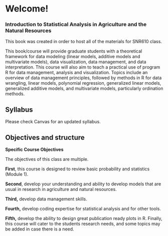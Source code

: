 # Welcome! {.unnumbered}

### Introduction to Statistical Analysis in Agriculture and the Natural Resources

This book was created in order to host all of the materials for SNR610 class.

This book/course will provide graduate students with a theoretical framework for data modeling (linear models, additive models and multivariate models), data visualization, data management, and data interpretation. This course will also aim to teach a practical use of program R for data management, analysis and visualization. Topics include an overview of data management principles, followed by methods in R for data wrangling, linear models, polynomial regression, generalized linear models, generalized additive models, and multivariate models, particularly ordination methods.  

## Syllabus

Please check Canvas for an updated syllabus.

## Objectives and structure

**Specific Course Objectives**

The objectives of this class are multiple.

**First**, this course is designed to review basic probability and statistics (Module 1).

**Second**, develop your understanding and ability to develop models that are usual in research in agriculture and natural resources.

**Third,** develop data management skills.

**Fourth,** develop coding expertise for statistical analysis and for other tools.

**Fifth,** develop the ability to design great publication ready plots in R. Finally, this course will cater to the students research needs, and some topics may be added in case there is a need.
